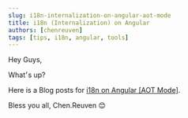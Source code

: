 ```yaml
---
slug: i18n-internalization-on-angular-aot-mode
title: i18n (Internalization) on Angular
authors: [chenreuven]
tags: [tips, i18n, angular, tools]
---
```


Hey Guys,

What׳s up?

Here is a Blog posts for [i18n on Angular [AOT Mode]](https://medium.com/@chen.reuven/i18n-internalization-aot-on-angular-fe35598478f7).

Bless you all,
Chen.Reuven 😊
